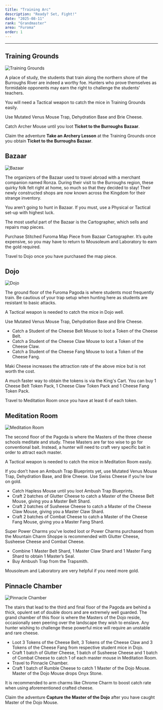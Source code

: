```yaml
---
title: "Training Arc"
description: "Ready? Set, Fight!"
date: "2025-08-11"
rank: "Grandmaster"
area: "Furoma"
order: 1
---
```



---

## Training Grounds

![Training Grounds](/images/locations/training-grounds.png)
<p class="location-description">A place of study, the students that train along the northern shore of the Burroughs River are indeed a worthy foe. Hunters who prove themselves as formidable opponents may earn the right to challenge the students' teachers.</p>

You will need a Tactical weapon to catch the mice in Training Grounds easily.

Use Mutated Venus Mouse Trap, Dehydration Base and Brie Cheese.

Catch Archer Mouse until you loot **Ticket to the Burroughs Bazaar**.

Claim the adventure **Take an Archery Lesson** at the Training Grounds once you obtain **Ticket to the Burroughs Bazaar**.

## Bazaar

![Bazaar](/images/locations/bazaar.png)
<p class="location-description">The organizers of the Bazaar used to travel abroad with a merchant companion named Ronza. During their visit to the Burroughs region, these quirky folk felt right at home, so much so that they decided to stay! Their newly constructed shops are now known across the Kingdom for their strange inventory.</p>

You aren’t going to hunt in Bazaar. If you must, use a Physical or Tactical set-up with highest luck.

The most useful part of the Bazaar is the Cartographer, which sells and repairs map pieces.

Purchase Stitched Furoma Map Piece from Bazaar Cartographer. It’s quite expensive, so you may have to return to Mousoleum and Laboratory to earn the gold required.

Travel to Dojo once you have purchased the map piece.

## Dojo

![Dojo](/images/locations/dojo.png)
<p class="location-description">The ground floor of the Furoma Pagoda is where students most frequently train. Be cautious of your trap setup when hunting here as students are resistant to basic attacks.</p>

A Tactical weapon is needed to catch the mice in Dojo well.

Use Mutated Venus Mouse Trap, Dehydration Base and Brie Cheese.

- Catch a Student of the Cheese Belt Mouse to loot a Token of the Cheese Belt.
- Catch a Student of the Cheese Claw Mouse to loot a Token of the Cheese Claw.
- Catch a Student of the Cheese Fang Mouse to loot a Token of the Cheese Fang.

Maki Cheese increases the attraction rate of the above mice but is not worth the cost.

<Callout>
A much faster way to obtain the tokens is via the King's Cart. You can buy 1 Cheese Belt Token Pack, 1 Cheese Claw Token Pack and 1 Cheese Fang Token Pack.
</Callout>

Travel to Meditation Room once you have at least 6 of each token.

## Meditation Room

![Meditation Room](/images/locations/meditation-room.png)
<p class="location-description">The second floor of the Pagoda is where the Masters of the three cheese schools meditate and study. These Masters are far too wise to go for conventional bait. Instead, a hunter will need to craft very specific bait in order to attract each master.</p>

A Tactical weapon is needed to catch the mice in Meditation Room easily.

If you don’t have an Ambush Trap Blueprints yet, use Mutated Venus Mouse Trap, Dehydration Base, and Brie Cheese. Use Swiss Cheese if you’re low on gold.

- Catch Hapless Mouse until you loot Ambush Trap Blueprints.
- Craft 2 batches of Glutter Cheese to catch a Master of the Cheese Belt Mouse, giving you a Master Belt Shard.
- Craft 2 batches of Susheese Cheese to catch a Master of the Cheese Claw Mouse, giving you a Master Claw Shard.
- Craft 2 batches of Combat Cheese to catch a Master of the Cheese Fang Mouse, giving you a Master Fang Shard.

Super Power Charms you've looted loot or Power Charms purchased from the Mountain Charm Shoppe is recommended with Glutter Cheese, Susheese Cheese and Combat Cheese.

- Combine 1 Master Belt Shard, 1 Master Claw Shard and 1 Master Fang Shard to obtain 1 Master’s Seal.
- Buy Ambush Trap from the Trapsmith.

<Callout>
Mousoleum and Laboratory are very helpful if you need more gold.
</Callout>

## Pinnacle Chamber

![Pinnacle Chamber](/images/locations/pinnacle-chamber.png)
<p class="location-description">The stairs that lead to the third and final floor of the Pagoda are behind a thick, opulent set of double doors and are extremely well guarded. The grand chamber of this floor is where the Masters of the Dojo reside, occasionally seen peering over the landscape they wish to enslave. Any hunter wishing to challenge these powerful mice will require an unstable and rare cheese.</p>

- Loot 3 Tokens of the Cheese Belt, 3 Tokens of the Cheese Claw and 3 Tokens of the Cheese Fang from respective student mice in Dojo.
- Craft 1 batch of Glutter Cheese, 1 batch of Susheese Cheese and 1 batch of Combat Cheese to catch 1 of each master mouse in Meditation Room.
- Travel to Pinnacle Chamber.
- Craft 1 batch of Rumble Cheese to catch 1 Master of the Dojo Mouse. Master of the Dojo Mouse drops Onyx Stone.

It is recommended to arm charms like Chrome Charm to boost catch rate when using aforementioned crafted cheese.

Claim the adventure **Capture the Master of the Dojo** after you have caught Master of the Dojo Mouse.
